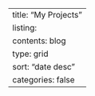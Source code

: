 ---
title: "My Projects"
listing: 
   contents: blog
   type: grid
   sort: "date desc"
   categories: false
---